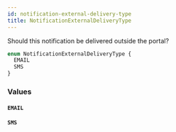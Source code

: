 ```yaml
---
id: notification-external-delivery-type
title: NotificationExternalDeliveryType
---
```


Should this notification be delivered outside the portal?

```graphql
enum NotificationExternalDeliveryType {
  EMAIL
  SMS
}
```

### Values

#### `EMAIL`

#### `SMS`
